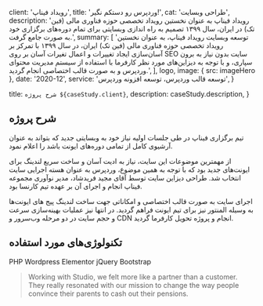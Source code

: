 
  client: 'رویداد فیناپ',
  title: 'وردپرس رو دستکم نگیر!',
  cat: 'طراحی وبسایت',
  description:
    'رویداد فیناپ به عنوان نخستین رویداد تخصصی حوزه فناوری مالی (فین تک) در ایران، سال ۱۳۹۹ تصمیم به راه اندازی وبسایتی  برای تمام دوره‌های برگزاری خود به صورت جامع گرفت.',
  summary: [
    'توسعه وبسایت رویداد فیناپ، به عنوان نخستین رویداد تخصصی حوزه فناوری مالی (فین تک) ایران، در سال ۱۳۹۹ با تمرکز بر آسان‌سازی ایجاد تغییرات و اعمال تغیرات آسان بر روی SEO سایت بدون نیاز به برون سپاری، و با توجه به دیزاین‌های مورد نظر کارفرما با استفاده از سیستم مدیریت محتوای وردپرس و به صورت قالب اختصاصی انجام گردید.',
  ],
  logo,
  image: { src: imageHero },
  date: '2020-12',
  service: 'توسعه قالب وردپرس، توسعه افزونه وردپرس',
}

  title: `شرح پروژه ${caseStudy.client}`,
  description: caseStudy.description,
}

## شرح پروژه

تیم برگزاری فیناپ در طی جلسات اولیه نیاز خود به وبسایتی جدید که بتواند به عنوان آرشیوی کامل از تمامی دوره‌های ایونت باشد را اعلام نمود.

از مهمترین موضوعات این سایت، نیاز به ادیت آسان و ساخت سریع لندینگ برای ایونت‌های جدید بود که با توجه به همین موضوع، وردپرس به عنوان هسته اجرایی سایت انتخاب شد. طراحی دیزاین سایت توسط آقای مجید فریدشاد، مدیر نوآوری مجموعه فیناپ انجام و اجرای آن بر عهده تیم کارنسا بود.

اجرای سایت به صورت قالب اختصاصی و امکاناتی جهت ساخت لندینگ پیج های ایونت‌ها به وسیله المنتور نیز برای تیم ایونت فراهم گردید. در انتها نیز عملیات بهینه‌سازی سرعت و حجم سایت در دو مرحله وب‌سرور و CDN انجام و پروژه تحویل کارفرما گردید.

## تکنولوژی‌های مورد استفاده

<TagList>
  <TagListItem>PHP</TagListItem>
  <TagListItem>Wordpress</TagListItem>
  <TagListItem>Elementor</TagListItem>
  <TagListItem>jQuery</TagListItem>
  <TagListItem>Bootstrap</TagListItem>
</TagList>

<Blockquote
  author={{ name: 'مجید فریدشاد', role: 'مدیر نوآوری رویداد فیناپ' }}
  image={{ src: imageMajidFaridshad }}
>
  Working with Studio, we felt more like a partner than a customer. They really
  resonated with our mission to change the way people convince their parents to
  cash out their pensions.
</Blockquote>
